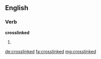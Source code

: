 ==English==

===Verb===
'''crosslinked'''

# {{past of|crosslink}}

[[de:crosslinked]]
[[fa:crosslinked]]
[[mg:crosslinked]]